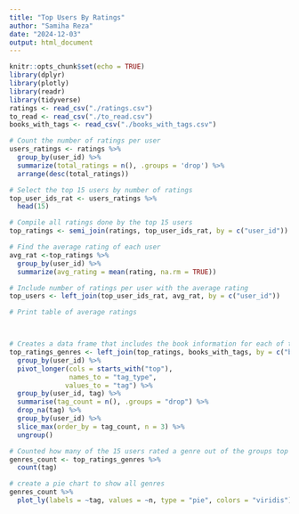 ```yaml
---
title: "Top Users By Ratings"
author: "Samiha Reza"
date: "2024-12-03"
output: html_document
---
```


```r
knitr::opts_chunk$set(echo = TRUE)
library(dplyr)
library(plotly)
library(readr)
library(tidyverse)
ratings <- read_csv("./ratings.csv")
to_read <- read_csv("./to_read.csv")
books_with_tags <- read_csv("./books_with_tags.csv")
```

```r
# Count the number of ratings per user
users_ratings <- ratings %>%
  group_by(user_id) %>%
  summarize(total_ratings = n(), .groups = 'drop') %>%
  arrange(desc(total_ratings))

```

```r
# Select the top 15 users by number of ratings
top_user_ids_rat <- users_ratings %>%
  head(15)

# Compile all ratings done by the top 15 users
top_ratings <- semi_join(ratings, top_user_ids_rat, by = c("user_id"))

# Find the average rating of each user
avg_rat <-top_ratings %>%
  group_by(user_id) %>%  
  summarize(avg_rating = mean(rating, na.rm = TRUE))

# Include number of ratings per user with the average rating
top_users <- left_join(top_user_ids_rat, avg_rat, by = c("user_id"))

# Print table of average ratings



# Creates a data frame that includes the book information for each of the ratings in top_ratings. Then found the three most rated genres for the top 15 users. 
top_ratings_genres <- left_join(top_ratings, books_with_tags, by = c("book_id")) %>%
  group_by(user_id) %>% 
  pivot_longer(cols = starts_with("top"),
               names_to = "tag_type",
              values_to = "tag") %>%
  group_by(user_id, tag) %>%
  summarise(tag_count = n(), .groups = "drop") %>%
  drop_na(tag) %>%
  group_by(user_id) %>%
  slice_max(order_by = tag_count, n = 3) %>%
  ungroup()

# Counted how many of the 15 users rated a genre out of the groups top three's
genres_count <- top_ratings_genres %>%
  count(tag)

```

```r
# create a pie chart to show all genres
genres_count %>%
  plot_ly(labels = ~tag, values = ~n, type = "pie", colors = "viridis")
  
```
  